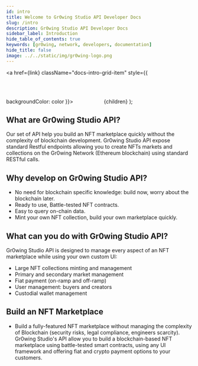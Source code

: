 ```yaml
---
id: intro
title: Welcome to Gr0wing Studio API Developer Docs
slug: /intro
description: Gr0wing Studio API Developer Docs
sidebar_label: Introduction
hide_table_of_contents: true
keywords: [gr0wing, network, developers, documentation]
hide_title: false
image: ../../static/img/gr0wing-logo.png
---
```



<a href={link} className="docs-intro-grid-item" style={{
        backgroundColor: color
    }}>
<Svg width='75px' height='75px' />
<span className="docs-intro-grid-item-title">{children}</span>
</a>
);

## What are Gr0wing Studio API?

Our set of API help you build an NFT marketplace quickly without the complexity of blockchain development.
Gr0wing Studio API expose standard Restful endpoints allowing you to create NFTs markets and collections on the Gr0wing Network (Ethereum blockchain) using standard RESTful calls.

## Why develop on Gr0wing Studio API?

- No need for blockchain specific knowledge: build now, worry about the blockchain later.
- Ready to use, Battle-tested NFT contracts.
- Easy to query on-chain data.
- Mint your own NFT collection, build your own marketplace quickly.

## What can you do with Gr0wing Studio API?

Gr0wing Studio API is designed to manage every aspect of an NFT marketplace while using your own custom UI:

- Large NFT collections minting and management
- Primary and secondary market management
- Fiat payment (on-ramp and off-ramp)
- User management: buyers and creators
- Custodial wallet management

## Build an NFT Marketplace

- Build a fully-featured NFT marketplace without managing the complexity of Blockchain (security risks, legal compliance, engineers scarcity). Gr0wing Studio's API allow you to build a blockchain-based NFT marketplace using battle-tested smart contracts, using any UI framework and offering fiat and crypto payment options to your customers.

<div class="row">

 <div class="col">
     <Gr0wingCard 
        title="Crypto & Fiat payment API" 
        imgPath="recloud.png"
        description="Opening NFT markets to a mainstream audience with onramp payment." 
        preview="recloud.png"
        page="/docs/compliance/payment-api"
        />
 </div>

 <div class="col">
    <Gr0wingCard 
        title="KYC and AML Automation" 
        description="Build safety and compliance in your code with our framework" 
        page="/docs/compliance/kyc-aml"
        />
 </div>

 <div class="col">
    <Gr0wingCard 
        title="Reporting suspicious activity" 
        description="Get notified and manage suspicious transactions" 
        page="/docs/compliance/reporting"
        />
 </div>

</div>
